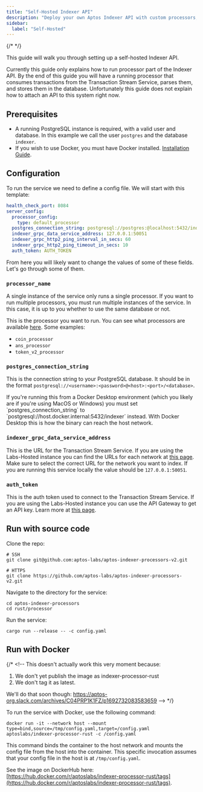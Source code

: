 ```yaml
---
title: "Self-Hosted Indexer API"
description: "Deploy your own Aptos Indexer API with custom processors, database setup, and transaction stream integration for private data access"
sidebar:
  label: "Self-Hosted"
---
```



{/* <IndexerBetaNotice /> */}

This guide will walk you through setting up a self-hosted Indexer API.

<Aside type="caution">
  Currently this guide only explains how to run processor part of the Indexer API. By the end of this guide you will have a running processor that consumes transactions from the Transaction Stream Service, parses them, and stores them in the database. Unfortunately this guide does not explain how to attach an API to this system right now.
</Aside>

## Prerequisites

- A running PostgreSQL instance is required, with a valid user and database. In this example we call the user `postgres` and the database `indexer`.
- If you wish to use Docker, you must have Docker installed. [Installation Guide](https://docs.docker.com/get-docker/).

## Configuration

To run the service we need to define a config file. We will start with this template:

```yaml filename="config.yaml"
health_check_port: 8084
server_config:
  processor_config:
    type: default_processor
  postgres_connection_string: postgresql://postgres:@localhost:5432/indexer
  indexer_grpc_data_service_address: 127.0.0.1:50051
  indexer_grpc_http2_ping_interval_in_secs: 60
  indexer_grpc_http2_ping_timeout_in_secs: 10
  auth_token: AUTH_TOKEN
```

From here you will likely want to change the values of some of these fields. Let's go through some of them.

### `processor_name`

<Aside type="note">
  A single instance of the service only runs a single processor. If you want to run multiple processors, you must run multiple instances of the service. In this case, it is up to you whether to use the same database or not.
</Aside>

This is the processor you want to run. You can see what processors are available [here](https://github.com/aptos-labs/aptos-indexer-processors-v2/tree/main/processor/src/processors). Some examples:

- `coin_processor`
- `ans_processor`
- `token_v2_processor`

### `postgres_connection_string`

This is the connection string to your PostgreSQL database. It should be in the format `postgresql://<username>:<password>@<host>:<port>/<database>`.

<Aside type="caution">
  If you're running this from a Docker Desktop environment (which you likely are if you're using MacOS or Windows) you must set `postgres_connection_string` to `postgresql://host.docker.internal:5432/indexer` instead. With Docker Desktop this is how the binary can reach the host network.
</Aside>

### `indexer_grpc_data_service_address`

This is the URL for the Transaction Stream Service. If you are using the Labs-Hosted instance you can find the URLs for each network at [this page](/build/indexer/indexer-api). Make sure to select the correct URL for the network you want to index. If you are running this service locally the value should be `127.0.0.1:50051`.

### `auth_token`

This is the auth token used to connect to the Transaction Stream Service. If you are using the Labs-Hosted instance you can use the API Gateway to get an API key. Learn more at [this page](/build/indexer/indexer-api).

## Run with source code

Clone the repo:

```shellscript filename="Terminal"
# SSH
git clone git@github.com:aptos-labs/aptos-indexer-processors-v2.git

# HTTPS
git clone https://github.com/aptos-labs/aptos-indexer-processors-v2.git
```

Navigate to the directory for the service:

```shellscript filename="Terminal"
cd aptos-indexer-processors
cd rust/processor
```

Run the service:

```shellscript filename="Terminal"
cargo run --release -- -c config.yaml
```

## Run with Docker

{/* <!--
  This doesn't actually work this very moment because:

  1. We don't yet publish the image as indexer-processor-rust
  2. We don't tag it as latest.

  We'll do that soon though: https://aptos-org.slack.com/archives/C04PRP1K1FZ/p1692732083583659
  --> */}

To run the service with Docker, use the following command:

```shellscript filename="Terminal"
docker run -it --network host --mount type=bind,source=/tmp/config.yaml,target=/config.yaml aptoslabs/indexer-processor-rust -c /config.yaml
```

This command binds the container to the host network and mounts the config file from the host into the container. This specific invocation assumes that your config file in the host is at `/tmp/config.yaml`.

See the image on DockerHub here: [https://hub.docker.com/r/aptoslabs/indexer-processor-rust/tags](https://hub.docker.com/r/aptoslabs/indexer-processor-rust/tags).
